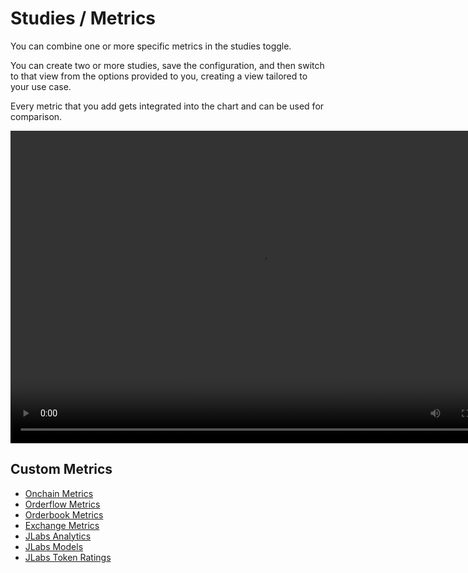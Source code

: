 # Studies / Metrics

You can combine one or more specific metrics in the studies toggle.

You can create two or more studies, save the configuration, and then switch to that view from the options provided to you, creating a view tailored to your use case.

Every metric that you add gets integrated into the chart and can be used for comparison.

<video width="800" height="500" controls autoplay>
  <source
    src="https://assets.pandaterminal.com/documentation_clips/studies_v1.mov"
    type="video/mp4"
  ></source>
</video>

## Custom Metrics

- [Onchain Metrics](./custom-metrics/onchain-metrics.mdx)
- [Orderflow Metrics](./custom-metrics/orderflow-metrics.mdx)
- [Orderbook Metrics](./custom-metrics/orderbook-metrics.mdx)
- [Exchange Metrics](./custom-metrics/exchange-metrics.mdx)
- [JLabs Analytics](./custom-metrics/jlabs-analytics.mdx)
- [JLabs Models](./custom-metrics/jlabs-models.mdx)
- [JLabs Token Ratings](./custom-metrics/jlabs-token-ratings.mdx)
